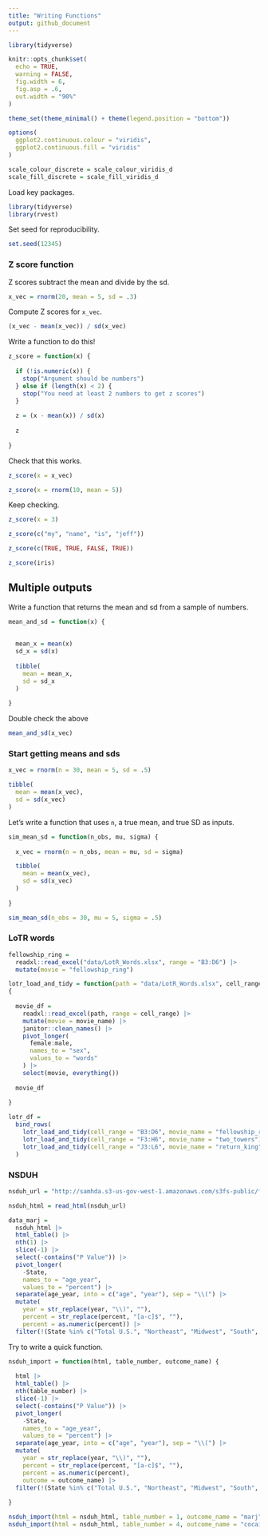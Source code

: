 ```yaml
---
title: "Writing Functions"
output: github_document
---
```


```r
library(tidyverse)

knitr::opts_chunk$set(
  echo = TRUE,
  warning = FALSE,
  fig.width = 6,
  fig.asp = .6,
  out.width = "90%"
)

theme_set(theme_minimal() + theme(legend.position = "bottom"))

options(
  ggplot2.continuous.colour = "viridis",
  ggplot2.continuous.fill = "viridis"
)

scale_colour_discrete = scale_colour_viridis_d
scale_fill_discrete = scale_fill_viridis_d
```

Load key packages.

```r
library(tidyverse)
library(rvest)
```


Set seed for reproducibility.

```r
set.seed(12345)
```

### Z score function

Z scores subtract the mean and divide by the sd.

```r
x_vec = rnorm(20, mean = 5, sd = .3)
```

Compute Z scores for `x_vec`.

```r
(x_vec - mean(x_vec)) / sd(x_vec)
```


Write a function to do this!

```r
z_score = function(x) {
  
  if (!is.numeric(x)) {
    stop("Argument should be numbers")
  } else if (length(x) < 2) {
    stop("You need at least 2 numbers to get z scores")
  }
  
  z = (x - mean(x)) / sd(x)
  
  z
  
}
```

Check that this works.

```r
z_score(x = x_vec)

z_score(x = rnorm(10, mean = 5))
```


Keep checking.

```r
z_score(x = 3)

z_score(c("my", "name", "is", "jeff"))

z_score(c(TRUE, TRUE, FALSE, TRUE))

z_score(iris)
```


## Multiple outputs

Write a function that returns the mean and sd from a sample of numbers.

```r
mean_and_sd = function(x) {
  
  
  mean_x = mean(x)
  sd_x = sd(x)
  
  tibble(
    mean = mean_x,
    sd = sd_x
  )
  
}
```

Double check the above

```r
mean_and_sd(x_vec)
```



### Start getting means and sds

```r

x_vec = rnorm(n = 30, mean = 5, sd = .5)

tibble(
  mean = mean(x_vec),
  sd = sd(x_vec)
)

```

Let's write a function that uses `n`, a true mean, and true SD as inputs.

```r
sim_mean_sd = function(n_obs, mu, sigma) {
  
  x_vec = rnorm(n = n_obs, mean = mu, sd = sigma)

  tibble(
    mean = mean(x_vec),
    sd = sd(x_vec)
  )
  
}

sim_mean_sd(n_obs = 30, mu = 5, sigma = .5)
```


### LoTR words

```r
fellowship_ring =
  readxl::read_excel("data/LotR_Words.xlsx", range = "B3:D6") |> 
  mutate(movie = "fellowship_ring")

lotr_load_and_tidy = function(path = "data/LotR_Words.xlsx", cell_range, movie_name)
{
  
  movie_df =
    readxl::read_excel(path, range = cell_range) |> 
    mutate(movie = movie_name) |> 
    janitor::clean_names() |> 
    pivot_longer(
      female:male,
      names_to = "sex",
      values_to = "words"
    ) |> 
    select(movie, everything())
  
  movie_df
  
}

lotr_df =
  bind_rows(
    lotr_load_and_tidy(cell_range = "B3:D6", movie_name = "fellowship_ring"),
    lotr_load_and_tidy(cell_range = "F3:H6", movie_name = "two_towers"),
    lotr_load_and_tidy(cell_range = "J3:L6", movie_name = "return_king")
  )
```


### NSDUH


```r
nsduh_url = "http://samhda.s3-us-gov-west-1.amazonaws.com/s3fs-public/field-uploads/2k15StateFiles/NSDUHsaeShortTermCHG2015.htm"

nsduh_html = read_html(nsduh_url)

data_marj = 
  nsduh_html |> 
  html_table() |> 
  nth(1) |>
  slice(-1) |> 
  select(-contains("P Value")) |>
  pivot_longer(
    -State,
    names_to = "age_year", 
    values_to = "percent") |>
  separate(age_year, into = c("age", "year"), sep = "\\(") |>
  mutate(
    year = str_replace(year, "\\)", ""),
    percent = str_replace(percent, "[a-c]$", ""),
    percent = as.numeric(percent)) |>
  filter(!(State %in% c("Total U.S.", "Northeast", "Midwest", "South", "West")))
```

Try to write a quick function.

```r
nsduh_import = function(html, table_number, outcome_name) {
  
  html |> 
  html_table() |> 
  nth(table_number) |>
  slice(-1) |> 
  select(-contains("P Value")) |>
  pivot_longer(
    -State,
    names_to = "age_year", 
    values_to = "percent") |>
  separate(age_year, into = c("age", "year"), sep = "\\(") |>
  mutate(
    year = str_replace(year, "\\)", ""),
    percent = str_replace(percent, "[a-c]$", ""),
    percent = as.numeric(percent),
    outcome = outcome_name) |>
  filter(!(State %in% c("Total U.S.", "Northeast", "Midwest", "South", "West")))
  
}

nsduh_import(html = nsduh_html, table_number = 1, outcome_name = "marj")
nsduh_import(html = nsduh_html, table_number = 4, outcome_name = "cocaine")

```






